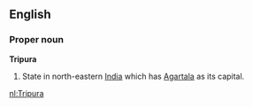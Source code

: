 ==English==
===Proper noun===
'''Tripura'''
#State in north-eastern [[India]] which has [[Agartala]] as its capital.
[[nl:Tripura]]